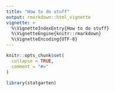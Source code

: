 ```yaml
---
title: "How to do stuff"
output: rmarkdown::html_vignette
vignette: >
  %\VignetteIndexEntry{How to do stuff}
  %\VignetteEngine{knitr::rmarkdown}
  %\VignetteEncoding{UTF-8}
---
```


```r
knitr::opts_chunk$set(
  collapse = TRUE,
  comment = "#>"
)
```

```r
library(statgarten)
```
